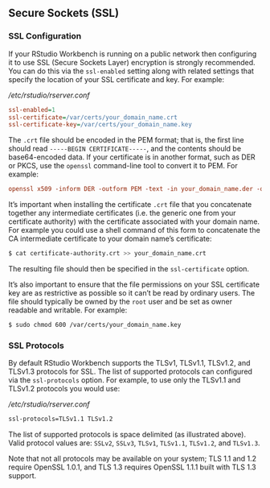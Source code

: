 ## Secure Sockets (SSL) {.pro-header}

### SSL Configuration

If your RStudio Workbench is running on a public network then configuring it to use SSL (Secure Sockets Layer) encryption is strongly recommended. You can do this via the `ssl-enabled` setting along with related settings that specify the location of your SSL certificate and key. For example:

*/etc/rstudio/rserver.conf*

```ini
ssl-enabled=1
ssl-certificate=/var/certs/your_domain_name.crt
ssl-certificate-key=/var/certs/your_domain_name.key  
```

The `.crt` file should be encoded in the PEM format; that is, the first line should read `-----BEGIN CERTIFICATE-----`, and the contents should be base64-encoded data. If your certificate is in another format, such as DER or PKCS, use the `openssl` command-line tool to convert it to PEM. For example:

```ini
openssl x509 -inform DER -outform PEM -text -in your_domain_name.der -out your_domain_name.crt
```

It's important when installing the certificate `.crt` file that you concatenate together any intermediate certificates (i.e. the generic one from your certificate authority) with the certificate associated with your domain name. For example you could use a shell command of this form to concatenate the CA intermediate certificate to your domain name's certificate:

```bash
$ cat certificate-authority.crt >> your_domain_name.crt
```

The resulting file should then be specified in the `ssl-certificate` option.

It's also important to ensure that the file permissions on your SSL certificate key are as restrictive as possible so it can't be read by ordinary users. The file should typically be owned by the `root` user and be set as owner readable and writable. For example:

```bash
$ sudo chmod 600 /var/certs/your_domain_name.key 
```

### SSL Protocols

By default RStudio Workbench supports the TLSv1, TLSv1.1, TLSv1.2, and TLSv1.3 protocols for SSL. The list of supported protocols can configured via the `ssl-protocols` option. For example, to use only the TLSv1.1 and TLSv1.2 protocols you would use:

*/etc/rstudio/rserver.conf*

```bash
ssl-protocols=TLSv1.1 TLSv1.2
```

The list of supported protocols is space delimited (as illustrated above). Valid protocol values are: `SSLv2`, `SSLv3`, `TLSv1`, `TLSv1.1`, `TLSv1.2`, and `TLSv1.3`.

Note that not all protocols may be available on your system; TLS 1.1 and 1.2 require OpenSSL 1.0.1, and TLS 1.3 requires OpenSSL 1.1.1 built with TLS 1.3 support.

